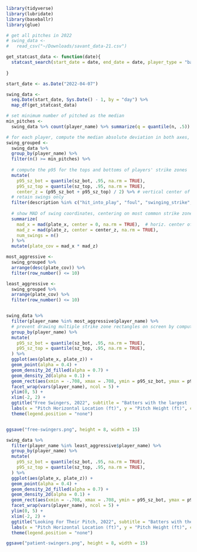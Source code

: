 ```r
library(tidyverse)
library(lubridate)
library(baseballr)
library(glue)
```

```r

# get all pitches in 2022
# swing_data <-
#   read_csv("~/Downloads/savant_data-21.csv")

get_statcast_data <- function(date){
  statcast_search(start_date = date, end_date = date, player_type = "batter")
 
}

start_date <- as.Date("2022-04-07")

swing_data <-
  seq.Date(start_date, Sys.Date() - 1, by = "day") %>%
  map_df(get_statcast_data)

# set minimum number of pitched as the median
min_pitches <- 
  swing_data %>% count(player_name) %>% summarize(q = quantile(n, .5)) %>% as.numeric() %>% ceiling()

# for each player, compute the median absolute deviation in both axes, number of swings, and total plate coverage
swing_grouped <-
  swing_data %>%
  group_by(player_name) %>%
  filter(n() >= min_pitches) %>% 
  
  # compute the p95 for the tops and bottoms of players' strike zones
  mutate( 
    p95_sz_bot = quantile(sz_bot, .95, na.rm = TRUE),
    p95_sz_top = quantile(sz_top, .95, na.rm = TRUE),
    center_z = (p95_sz_bot + p95_sz_top) / 2) %>% # vertical center of the zone depends on zone height
  # retain swings only
  filter(description %in% c("hit_into_play", "foul", "swinging_strike", "foul_tip", "swinging_strike_blocked")) %>%
  
  # show MAD of swing coordinates, centering on most common strike zones
  summarize(
    mad_x = mad(plate_x, center = 0, na.rm = TRUE),  # horiz. center of zone is always coord. 0
    mad_z = mad(plate_z, center = center_z, na.rm = TRUE),
    num_swings = n()
  ) %>%
  mutate(plate_cov = mad_x * mad_z) 

most_aggressive <-
  swing_grouped %>%
  arrange(desc(plate_cov)) %>%
  filter(row_number() <= 10)

least_aggressive <-
  swing_grouped %>%
  arrange(plate_cov) %>%
  filter(row_number() <= 10)


swing_data %>%
  filter(player_name %in% most_aggressive$player_name) %>%
  # prevent drawing multiple strike zone rectangles on screen by computing mean strike zone boundaries
  group_by(player_name) %>%
  mutate(
    p95_sz_bot = quantile(sz_bot, .95, na.rm = TRUE),
    p95_sz_top = quantile(sz_top, .95, na.rm = TRUE),
  ) %>%
  ggplot(aes(plate_x, plate_z)) +
  geom_point(alpha = 0.4) +
  geom_density_2d_filled(alpha = 0.7) +
  geom_density_2d(alpha = 0.1) +
  geom_rect(aes(xmin = -.708, xmax = .708, ymin = p95_sz_bot, ymax = p95_sz_top), color = "grey", fill = NA, lty = "dashed") +
  facet_wrap(vars(player_name), ncol = 5) +
  ylim(0, 5) +
  xlim(-2, 2) +
  ggtitle("Free Swingers, 2022", subtitle = "Batters with the largest 'swing zones'. One point = one swing") +
  labs(x = "Pitch Horizontal Location (ft)", y = "Pitch Height (ft)", caption = glue("Source: Baseball Savant through {Sys.Date() - days(1)}. Min {min_pitches} pitches seen")) +
  theme(legend.position = "none")


ggsave("free-swingers.png", height = 8, width = 15)

swing_data %>%
  filter(player_name %in% least_aggressive$player_name) %>%
  group_by(player_name) %>%
  mutate(
    p95_sz_bot = quantile(sz_bot, .95, na.rm = TRUE),
    p95_sz_top = quantile(sz_top, .95, na.rm = TRUE),
  ) %>%
  ggplot(aes(plate_x, plate_z)) +
  geom_point(alpha = 0.4) +
  geom_density_2d_filled(alpha = 0.7) +
  geom_density_2d(alpha = 0.1) +
  geom_rect(aes(xmin = -.708, xmax = .708, ymin = p95_sz_bot, ymax = p95_sz_top), color = "grey", fill = NA, lty = "dashed") +
  facet_wrap(vars(player_name), ncol = 5) +
  ylim(0, 5) +
  xlim(-2, 2) +
  ggtitle("Looking For Their Pitch, 2022", subtitle = "Batters with the smallest 'swing zones'. One point = one swing") +
  labs(x = "Pitch Horizontal Location (ft)", y = "Pitch Height (ft)", caption = glue("Source: Baseball Savant through {Sys.Date() - days(1)}. Min {min_pitches} pitches seen")) +
  theme(legend.position = "none")

ggsave("patient-swingers.png", height = 8, width = 15)
```

```r

```

